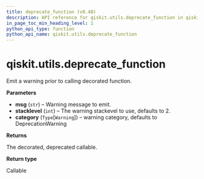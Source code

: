 ```yaml
---
title: deprecate_function (v0.40)
description: API reference for qiskit.utils.deprecate_function in qiskit v0.40
in_page_toc_min_heading_level: 1
python_api_type: function
python_api_name: qiskit.utils.deprecate_function
---
```


<span id="qiskit-utils-deprecate-function" />

# qiskit.utils.deprecate\_function

<Function id="qiskit.utils.deprecate_function" isDedicatedPage={true} github="https://github.com/qiskit/qiskit/tree/stable/0.23/qiskit/utils/deprecation.py" signature="deprecate_function(msg, stacklevel=2, category=<class 'DeprecationWarning'>)">
  Emit a warning prior to calling decorated function.

  **Parameters**

  *   **msg** (`str`) – Warning message to emit.
  *   **stacklevel** (`int`) – The warning stackevel to use, defaults to 2.
  *   **category** (`Type`\[`Warning`]) – warning category, defaults to DeprecationWarning

  **Returns**

  The decorated, deprecated callable.

  **Return type**

  Callable
</Function>

